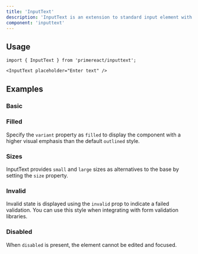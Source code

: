 ```yaml
---
title: 'InputText'
description: 'InputText is an extension to standard input element with icons and theming.'
component: 'inputtext'
---
```


## Usage

```tsx
import { InputText } from 'primereact/inputtext';
```

```tsx
<InputText placeholder="Enter text" />
```

## Examples

### Basic

<DocComponentViewer name="inputtext:basic-demo" />

### Filled

Specify the `variant` property as `filled` to display the component with a higher visual emphasis than the default `outlined` style.

<DocComponentViewer name="inputtext:filled-demo" />

### Sizes

InputText provides `small` and `large` sizes as alternatives to the base by setting the `size` property.

<DocComponentViewer name="inputtext:sizes-demo" />

### Invalid

Invalid state is displayed using the `invalid` prop to indicate a failed validation. You can use this style when integrating with form validation libraries.

<DocComponentViewer name="inputtext:invalid-demo" />

### Disabled

When `disabled` is present, the element cannot be edited and focused.

<DocComponentViewer name="inputtext:disabled-demo" />
